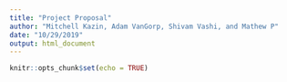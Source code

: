 ```yaml
---
title: "Project Proposal"
author: "Mitchell Kazin, Adam VanGorp, Shivam Vashi, and Mathew P"
date: "10/29/2019"
output: html_document
---
```


```r
knitr::opts_chunk$set(echo = TRUE)
```

